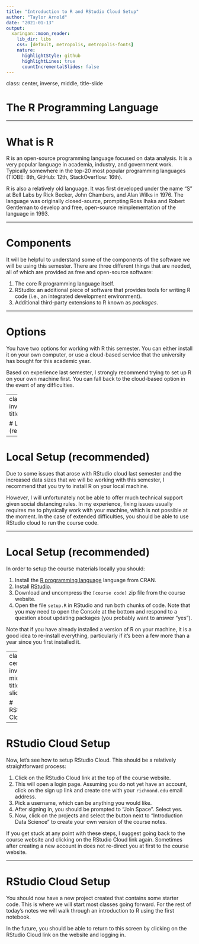 ```yaml
---
title: "Introduction to R and RStudio Cloud Setup"
author: "Taylor Arnold"
date: "2021-01-13"
output:
  xaringan::moon_reader:
    lib_dir: libs
    css: [default, metropolis, metropolis-fonts]
    nature:
      highlightStyle: github
      highlightLines: true
      countIncrementalSlides: false
---
```


class: center, inverse, middle, title-slide

# The R Programming Language

---

# What is R

R is an open-source programming language focused on data analysis. It is
a very popular language in academia, industry, and government work. Typically
somewhere in the top-20 most popular programming languages (TIOBE: 8th, GitHub:
12th, StackOverflow: 16th).

R is also a relatively old language. It was first developed under the name "S"
at Bell Labs by Rick Becker, John Chambers, and Alan Wilks in 1976. The language
was originally closed-source, prompting Ross Ihaka and Robert Gentleman to
develop and free, open-source reimplementation of the language in 1993.

---

# Components

It will be helpful to understand some of the components of the software we will
be using this semester. There are three different things that are needed, all
of which are provided as free and open-source software:

1. The core R programming language itself.
2. RStudio: an additional piece of software that provides tools for writing R
code (i.e., an integrated development environment).
3. Additional third-party extensions to R known as *packages*.

---

# Options

You have two options for working with R this semester. You can either install
it on your own computer, or use a cloud-based service that the university has
bought for this academic year.

Based on experience last semester, I strongly recommend trying to set up R on
your own machine first. You can fall back to the cloud-based option in the
event of any difficulties.

---
class: center, inverse, middle, title-slide

# Local Setup (recommended)

---

# Local Setup (recommended)

Due to some issues that arose with RStudio cloud last semester and the increased
data sizes that we will be working with this semester, I recommend that you try
to install R on your local machine.

However, I will unfortunately not be able to offer much technical support given
social distancing rules. In my experience, fixing issues usually requires me to
physically work with your machine, which is not possible at the moment. In the
case of extended difficulties, you should be able to use RStudio cloud to run
the course code.

---

# Local Setup (recommended)

In order to setup the course materials locally you should:

1. Install the [R programming language](https://cran.r-project.org/) language from CRAN.
2. Install [RStudio](https://rstudio.com/products/rstudio/download/#download).
3. Download and uncompress the `[course code]` zip file from the course website.
4. Open the file `setup.R` in RStudio and run both chunks of code. Note that you
may need to open the Console at the bottom and respond to a question about
updating packages (you probably want to answer "yes").

Note that if you have already installed a version of R on your machine, it is a
good idea to re-install everything, particularly if it's been a few more than
a year since you first installed it.

---
class: center, inverse, middle, title-slide

# RStudio Cloud

---

# RStudio Cloud Setup

Now, let's see how to setup RStudio Cloud. This should be a relatively
straightforward process:

1. Click on the RStudio Cloud link at the top of the course website.
2. This will open a login page. Assuming you do not yet have an account, click
on the sign up link and create one with your `richmond.edu` email address.
3. Pick a username, which can be anything you would like.
4. After signing in, you should be prompted to "Join Space". Select yes.
5. Now, click on the projects and select the button next to "Introduction Data
Science" to create your own version of the course notes.

If you get stuck at any point with these steps, I suggest going back to the
course website and clicking on the RStudio Cloud link again. Sometimes after
creating a new account in does not re-direct you at first to the course website.

---

# RStudio Cloud Setup

You should now have a new project created that contains some starter code. This
is where we will start most classes going forward. For the rest of today's notes
we will walk through an introduction to R using the first notebook.

In the future, you should be able to return to this screen by clicking on the
RStudio Cloud link on the website and logging in.
